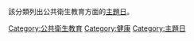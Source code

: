 該分類列出公共衛生教育方面的[[主題日|主題日]]。
[[Category:公共衛生教育|Category:公共衛生教育]]
[[Category:健康|Category:健康]]
[[Category:主題日|Category:主題日]]